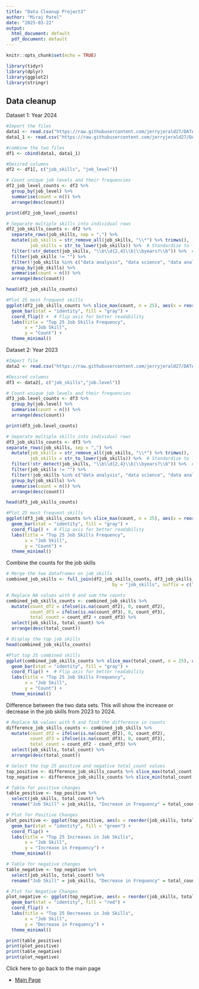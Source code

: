 ---
title: "Data Cleanup Project3"
author: "Miraj Patel"
date: "2025-03-22"
output:
  html_document: default
  pdf_document: default
---

```{r setup, include=FALSE}
knitr::opts_chunk$set(echo = TRUE)
```

```{r load library}
library(tidyr)
library(dplyr)
library(ggplot2)
library(stringr)
```

## Data cleanup

Dataset 1: Year 2024

```{r}
#Import the files
data1 <- read.csv("https://raw.githubusercontent.com/jerryjerald27/DATA607_Project3/refs/heads/main/job_postings.csv")
data1_1 <- read.csv("https://raw.githubusercontent.com/jerryjerald27/DATA607_Project3/refs/heads/main/job_skills.csv")

#combine the two files
df1 <- cbind(data1, data1_1)

#Desired columns
df2 <- df1[, c("job_skills", "job_level")]

# Count unique job levels and their frequencies
df2_job_level_counts <- df2 %>%
  group_by(job_level) %>%
  summarise(count = n()) %>%
  arrange(desc(count))

print(df2_job_level_counts)

# Separate multiple skills into individual rows
df2_job_skills_counts <- df2 %>%
  separate_rows(job_skills, sep = ",") %>% 
  mutate(job_skills = str_remove_all(job_skills, "\\*") %>% trimws(),  # Remove "*" and trim spaces
         job_skills = str_to_lower(job_skills)) %>%  # Standardize to lowercase
  filter(!str_detect(job_skills, "\\b\\d{2,4}\\b|\\byears?\\b")) %>%  # Remove skills with years
  filter(job_skills != "") %>% 
  filter(!job_skills %in% c("data analysis", "data science", "data analytics", "data engineering", "computer science", "bachelor's degree")) %>%  # Remove specific skills
  group_by(job_skills) %>%
  summarise(count = n()) %>%
  arrange(desc(count))

head(df2_job_skills_counts)

#Plot 25 most frequent skills
ggplot(df2_job_skills_counts %>% slice_max(count, n = 25), aes(x = reorder(job_skills, count), y = count)) +
  geom_bar(stat = "identity", fill = "gray") +
  coord_flip() +  # Flip axis for better readability
  labs(title = "Top 25 Job Skills Frequency",
       x = "Job Skill",
       y = "Count") +
  theme_minimal()
```

Dataset 2: Year 2023
```{r}
#Import file
data2 <- read.csv("https://raw.githubusercontent.com/jerryjerald27/DATA607_Project3/refs/heads/main/postings.csv")

#Desired columns
df3 <- data2[, c("job_skills","job.level")]

# Count unique job levels and their frequencies
df3_job.level_counts <- df3 %>%
  group_by(job.level) %>%
  summarise(count = n()) %>%
  arrange(desc(count))

print(df3_job.level_counts)

# Separate multiple skills into individual rows
df3_job_skills_counts <- df3 %>%
separate_rows(job_skills, sep = ",") %>% 
  mutate(job_skills = str_remove_all(job_skills, "\\*") %>% trimws(),  # Remove "*" and trim spaces
         job_skills = str_to_lower(job_skills)) %>%  # Standardize to lowercase
  filter(!str_detect(job_skills, "\\b\\d{2,4}\\b|\\byears?\\b")) %>%  # Remove skills with years
  filter(job_skills != "") %>% 
  filter(!job_skills %in% c("data analysis", "data science", "data analytics", "data engineering", "computer science", "bachelor's degree")) %>%  # Remove specific skills
  group_by(job_skills) %>%
  summarise(count = n()) %>%
  arrange(desc(count))

head(df3_job_skills_counts)

#Plot 25 most frequent skills
ggplot(df3_job_skills_counts %>% slice_max(count, n = 25), aes(x = reorder(job_skills, count), y = count)) +
  geom_bar(stat = "identity", fill = "gray") +
  coord_flip() +  # Flip axis for better readability
  labs(title = "Top 25 Job Skills Frequency",
       x = "Job Skill",
       y = "Count") +
  theme_minimal()

```

Combine the counts for the job skills

```{r}
# Merge the two dataframes on job_skills
combined_job_skills <- full_join(df2_job_skills_counts, df3_job_skills_counts, 
                                        by = "job_skills", suffix = c("_df2", "_df3"))

# Replace NA values with 0 and sum the counts
combined_job_skills_counts <- combined_job_skills %>%
  mutate(count_df2 = ifelse(is.na(count_df2), 0, count_df2),
         count_df3 = ifelse(is.na(count_df3), 0, count_df3),
         total_count = count_df2 + count_df3) %>%
  select(job_skills, total_count) %>%
  arrange(desc(total_count))

# Display the top job skills
head(combined_job_skills_counts)

#Plot top 25 combined skills
ggplot(combined_job_skills_counts %>% slice_max(total_count, n = 25), aes(x = reorder(job_skills, total_count), y = total_count)) +
  geom_bar(stat = "identity", fill = "gray") +
  coord_flip() +  # Flip axis for better readability
  labs(title = "Top 25 Job Skills Frequency",
       x = "Job Skill",
       y = "Count") +
  theme_minimal()


```

Difference between the two data sets. This will show the increase or decrease in the job skills from 2023 to 2024.
```{r}
# Replace NA values with 0 and find the difference in counts
difference_job_skills_counts <- combined_job_skills %>%
  mutate(count_df2 = ifelse(is.na(count_df2), 0, count_df2),
         count_df3 = ifelse(is.na(count_df3), 0, count_df3),
         total_count = count_df2 - count_df3) %>%
  select(job_skills, total_count) %>%
  arrange(desc(total_count))

# Select the top 25 positive and negative total_count values
top_positive <- difference_job_skills_counts %>% slice_max(total_count, n = 25)
top_negative <- difference_job_skills_counts %>% slice_min(total_count, n = 25)

# Table for positive changes
table_positive <- top_positive %>%
  select(job_skills, total_count) %>%
  rename("Job Skill" = job_skills, "Increase in Frequency" = total_count)

# Plot for Positive Changes
plot_positive <- ggplot(top_positive, aes(x = reorder(job_skills, total_count), y = total_count)) +
  geom_bar(stat = "identity", fill = "green") +
  coord_flip() +
  labs(title = "Top 25 Increases in Job Skills",
       x = "Job Skill",
       y = "Increase in Frequency") +
  theme_minimal()

# Table for negative changes
table_negative <- top_negative %>%
  select(job_skills, total_count) %>%
  rename("Job Skill" = job_skills, "Decrease in Frequency" = total_count)

# Plot for Negative Changes
plot_negative <- ggplot(top_negative, aes(x = reorder(job_skills, total_count), y = total_count)) +
  geom_bar(stat = "identity", fill = "red") +
  coord_flip() +
  labs(title = "Top 25 Decreases in Job Skills",
       x = "Job Skill",
       y = "Decrease in Frequency") +
  theme_minimal()

print(table_positive)
print(plot_positive)
print(table_negative)
print(plot_negative)

```

Click here to go back to the main page 

- [Main Page](https://htmlpreview.github.io/?https://github.com/jerryjerald27/DATA607_Project3/blob/main/FInal_Project_Deliverable.html) 


